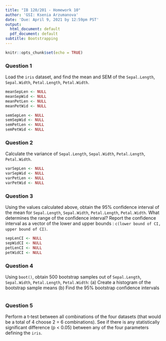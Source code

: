 ```yaml
---
title: "IB 120/201 - Homework 10"
author: 'GSI: Ksenia Arzumanova'
date: 'Due: April 9, 2021 by 12:59pm PST'
output:
  html_document: default
  pdf_document: default
subtitle: Bootstrapping
---
```


```r
knitr::opts_chunk$set(echo = TRUE)
```

### Question 1
Load the `iris` dataset, and find the mean and SEM of the `Sepal.Length`, `Sepal.Width`, `Petal.Length`, `Petal.Width`.

```r
meanSepLen <- NULL
meanSepWid <- NULL
meanPetLen <- NULL
meanPetWid <- NULL

semSepLen <- NULL
semSepWid <- NULL
semPetLen <- NULL
semPetWid <- NULL
```

### Question 2
Calculate the variance of `Sepal.Length`, `Sepal.Width`, `Petal.Length`, `Petal.Width`.

```r
varSepLen <- NULL
varSepWid <- NULL
varPetLen <- NULL
varPetWid <- NULL
```

### Question 3
Using the values calculated above, obtain the 95% confidence interval of the mean for `Sepal.Length`, `Sepal.Width`, `Petal.Length`, `Petal.Width`. What determines the range of the confidence interval? Report the confidence interval as a vector of the lower and upper bounds : `c(lower bound of CI, upper bound of CI)`.

```r
sepLenCI <- NULL
sepWidCI <- NULL
petLenCI <- NULL
petWidCI <- NULL
```

### Question 4
Using `boot()`, obtain 500 bootstrap samples out of `Sepal.Length`, `Sepal.Width`, `Petal.Length`, `Petal.Width`:
(a) Create a histogram of the bootstrap sample means
(b) Find the 95% bootstrap confidence intervals

```r

```

### Question 5
Perform a t-test between all combinations of the four datasets (that would be a total of 4 choose 2 = 6 combinations). See if there is any statistically significant difference (p < 0.05) between any of the four parameters defining the `iris`. 

```r

```





